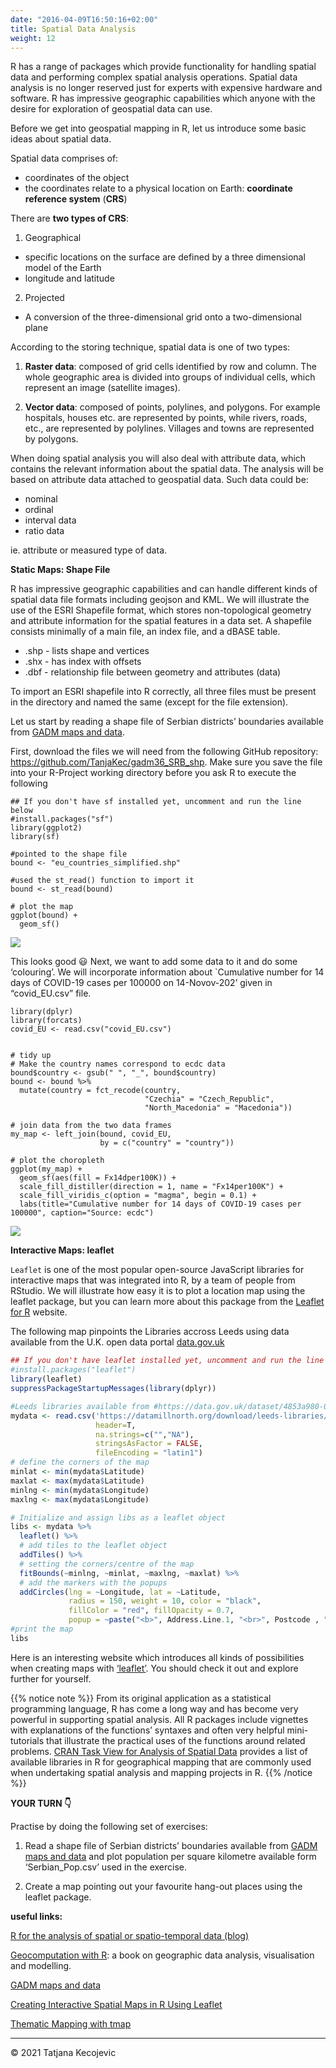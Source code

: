 ```yaml
---
date: "2016-04-09T16:50:16+02:00"
title: Spatial Data Analysis
weight: 12
---
```


R has a range of packages which provide functionality for handling spatial data and performing complex spatial analysis operations. Spatial data analysis is no longer reserved just for experts with expensive hardware and software. R has impressive geographic capabilities which anyone with the desire for exploration of geospatial data can use. 

Before we get into geospatial mapping in R, let us introduce some basic ideas about spatial data.

Spatial data comprises of:

- coordinates of the object
- the coordinates relate to a physical location on Earth: **coordinate reference system** (**CRS**)

There are **two types of CRS**:

1) Geographical

  * specific locations on the surface are defined by a three dimensional model of the Earth 
  * longitude and latitude

2) Projected

  *	A conversion of the three-dimensional grid onto a two-dimensional plane

According to the storing technique, spatial data is one of two types:

1)	**Raster data**: composed of grid cells identified by row and column. The whole geographic area is divided into groups of individual cells, which represent an image (satellite images).

2)	**Vector data**: composed of points, polylines, and polygons. For example hospitals, houses etc. are represented by points, while rivers, roads, etc., are represented by polylines. Villages and towns are represented by polygons.

When doing spatial analysis you will also deal with attribute data, which contains the relevant information about the spatial data. The analysis will be based on attribute data attached to geospatial data. Such data could be:

* nominal
* ordinal
* interval data
* ratio data

ie. attribute or measured type of data.

**Static Maps: Shape File** 

R has impressive geographic capabilities and can handle different kinds of spatial data file formats including geojson and KML. We will illustrate the use of the ESRI Shapefile format, which stores non-topological geometry and attribute information for the spatial features in a data set. A shapefile consists minimally of a main file, an index file, and a dBASE table.

-	.shp - lists shape and vertices
-	.shx - has index with offsets
-	.dbf - relationship file between geometry and attributes (data)

To import an ESRI shapefile into R correctly, all three files must be present in the directory and named the same (except for the file extension).

Let us start by reading a shape file of Serbian districts' boundaries available from [GADM maps and data](https://gadm.org/download_country_v3.html).

First, download the files we will need from the following GitHub repository: <https://github.com/TanjaKec/gadm36_SRB_shp>. Make sure you save the file into your R-Project working directory before you ask R to execute the following

```
## If you don't have sf installed yet, uncomment and run the line below
#install.packages("sf")
library(ggplot2)
library(sf)

#pointed to the shape file
bound <- "eu_countries_simplified.shp"

#used the st_read() function to import it
bound <- st_read(bound)

# plot the map
ggplot(bound) + 
  geom_sf()
```

![](/module2/SpatialDA/images/plot_eu.png?width=40pc)

This looks good 😃 Next, we want to add some data to it and do some 'colouring'. We will incorporate information about `Cumulative number for 14 days of COVID-19 cases per 100000 on 14-Novov-202' given in "covid_EU.csv" file.  

```
library(dplyr)
library(forcats)
covid_EU <- read.csv("covid_EU.csv")


# tidy up
# Make the country names correspond to ecdc data 
bound$country <- gsub(" ", "_", bound$country)
bound <- bound %>% 
  mutate(country = fct_recode(country,
                              "Czechia" = "Czech_Republic",
                              "North_Macedonia" = "Macedonia"))

# join data from the two data frames  
my_map <- left_join(bound, covid_EU,
                    by = c("country" = "country"))

# plot the choropleth
ggplot(my_map) +
  geom_sf(aes(fill = Fx14dper100K)) +
  scale_fill_distiller(direction = 1, name = "Fx14per100K") +
  scale_fill_viridis_c(option = "magma", begin = 0.1) +
  labs(title="Cumulative number for 14 days of COVID-19 cases per 100000", caption="Source: ecdc")
```

![](/module2/SpatialDA/images/plot_covid.png?width=40pc)


**Interactive Maps: leaflet**

`Leaflet` is one of the most popular open-source JavaScript libraries for interactive maps that was integrated into R, by a team of people from RStudio. We will illustrate how easy it is to plot a location map using the leaflet package, but you can learn more about this package from the [Leaflet for R](https://rstudio.github.io/leaflet/) website.

The following map pinpoints the Libraries accross Leeds using data available from the U.K. open data portal [data.gov.uk](https://data.gov.uk/dataset/4853a980-0c6d-4d83-9daa-d0441b21f6e1/leeds-libraries)

```r
## If you don't have leaflet installed yet, uncomment and run the line below
#install.packages("leaflet")
library(leaflet)
suppressPackageStartupMessages(library(dplyr))

#Leeds libraries available from #https://data.gov.uk/dataset/4853a980-0c6d-4d83-9daa-d0441b21f6e1/leeds-libraries
mydata <- read.csv('https://datamillnorth.org/download/leeds-libraries/cfc9f345-4916-4b74-aa9e-cecc78db9075/library%2520locations.csv', 
                   header=T, 
                   na.strings=c("","NA"),
                   stringsAsFactor = FALSE,
                   fileEncoding = "latin1") 
# define the corners of the map
minlat <- min(mydata$Latitude)
maxlat <- max(mydata$Latitude)
minlng <- min(mydata$Longitude)
maxlng <- max(mydata$Longitude)

# Initialize and assign libs as a leaflet object
libs <- mydata %>% 
  leaflet() %>% 
  # add tiles to the leaflet object
  addTiles() %>%
  # setting the corners/centre of the map
  fitBounds(~minlng, ~minlat, ~maxlng, ~maxlat) %>% 
  # add the markers with the popups 
  addCircles(lng = ~Longitude, lat = ~Latitude,
             radius = 150, weight = 10, color = "black",
             fillColor = "red", fillOpacity = 0.7,  
             popup = ~paste("<b>", Address.Line.1, "<br>", Postcode , "<br> tel:", Telephone, "<br> email:", Email, "<br>"))
#print the map
libs
```

Here is an interesting website which introduces all kinds of possibilities when creating maps with ['leaflet'](https://maptimeboston.github.io/leaflet-intro/). You should check it out and explore further for yourself.

{{% notice note %}}
From its original application as a statistical programming language, R has come a long way and has become very powerful in supporting spatial analysis. All R packages include vignettes with explanations of the functions’ syntaxes and often very helpful mini-tutorials that illustrate the practical uses of the functions around related problems. [CRAN Task View for Analysis of Spatial Data ](https://cran.r-project.org/web/views/Spatial.html) provides a list of available libraries in R for geographical mapping that are commonly used when undertaking spatial analysis and mapping projects in R. 
{{% /notice %}}


**YOUR TURN 👇**

Practise by doing the following set of exercises:

1)	Read a shape file of Serbian districts’ boundaries available from [GADM maps and data](https://gadm.org/download_country_v3.html) and plot population per square kilometre available form ‘Serbian_Pop.csv’ used in the exercise.

2)	Create a map pointing out your favourite hang-out places using the leaflet package.



**useful links:** 

[R for the analysis of spatial or spatio-temporal data (blog)](https://www.r-spatial.org/)

[Geocomputation with R](https://geocompr.robinlovelace.net/): a book on geographic data analysis, visualisation and modelling.

[GADM maps and data](https://gadm.org/download_country_v3.html)

[Creating Interactive Spatial Maps in R Using Leaflet](https://www.earthdatascience.org/courses/earth-analytics/get-data-using-apis/leaflet-r/)

[Thematic Mapping with tmap](https://map-rfun.library.duke.edu/031_thematic_mapping.html)

-----------------------------
© 2021 Tatjana Kecojevic
